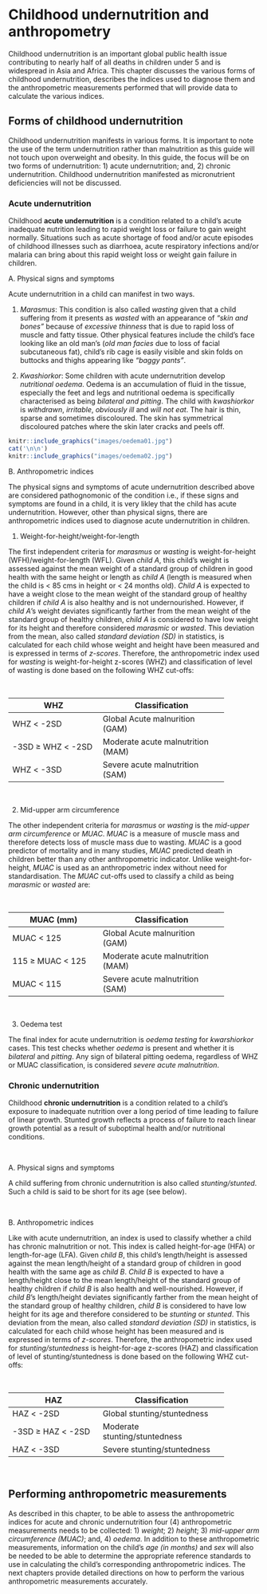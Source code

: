 # Childhood undernutrition and anthropometry {#anthro}

Childhood undernutrition is an important global public health issue contributing to nearly half of all deaths in children under 5 and is widespread in Asia and Africa. This chapter discusses the various forms of childhood undernutrition, describes the indices used to diagnose them and the anthropometric measurements performed that will provide data to calculate the various indices.

## Forms of childhood undernutrition
Childhood undernutrition manifests in various forms. It is important to note the use of the term undernutrition rather than malnutrition as this guide will not touch upon overweight and obesity. In this guide, the focus will be on two forms of undernutrition: 1) acute undernutrition; and, 2) chronic undernutrition. Childhood undernutrition manifested as micronutrient deficiencies will not be discussed.

### Acute undernutrition
Childhood **acute undernutrition** is a condition related to a child's acute inadequate nutrition leading to rapid weight loss or failure to gain weight normally. Situations such as acute shortage of food and/or acute episodes of childhood illnesses such as diarrhoea, acute respiratory infections and/or malaria can bring about this rapid weight loss or weight gain failure in children.

\newpage

A. Physical signs and symptoms

Acute undernutrition in a child can manifest in two ways.

1. *Marasmus*: This condition is also called *wasting* given that a child suffering from it presents as _wasted_ with an appearance of _"skin and bones"_ because of _excessive thinness_ that is due to rapid loss of muscle and fatty tissue. Other physical features include the child's face looking like an old man's (_old man facies_ due to loss of facial subcutaneous fat), child's rib cage is easily visible and skin folds on buttocks and thighs appearing like _"baggy pants"_.

2. *Kwashiorkor*: Some children with acute undernutrition develop *nutritional oedema*. Oedema is an accumulation of fluid in the tissue, especially the feet and legs and nutritional oedema is specifically characterised as being _bilateral and pitting_. The child with *kwashiorkor* is _withdrawn_, _irritable_, _obviously ill_ and _will not eat_. The hair is thin, sparse and sometimes discoloured. The skin has symmetrical discoloured patches where the skin later cracks and peels off.

```r
knitr::include_graphics("images/oedema01.jpg")
cat('\n\n')
knitr::include_graphics("images/oedema02.jpg")
```

B. Anthropometric indices

The physical signs and symptoms of acute undernutrition described above are considered pathognomonic of the condition i.e., if these signs and symptoms are found in a child, it is very likley that the child has acute undernutrition. However, other than physical signs, there are anthropometric indices used to diagnose acute undernutrition in children.

1. Weight-for-height/weight-for-length

The first independent criteria for *marasmus* or *wasting* is weight-for-height (WFH)/weight-for-length (WFL). Given *child A*, this child's weight is assessed against the mean weight of a standard group of children in good health with the same height or length as *child A* (length is measured when the child is < 85 cms in height or < 24 months old). *Child A* is expected to have a weight close to the mean weight of the standard group of healthy children if *child A* is also healthy and is not undernourished. However, if *child A*'s weight deviates significantly farther from the mean weight of the standard group of healthy children, *child A* is considered to have low weight for its height and therefore considered *marasmic* or *wasted*. This deviation from the mean, also called *standard deviation (SD)* in statistics, is calculated for each child whose weight and height have been measured and is expressed in terms of *z-scores*. Therefore, the anthropometric index used for *wasting* is weight-for-height z-scores (WHZ) and classification of level of wasting is done based on the following WHZ cut-offs:

&nbsp;

+-------------------------+-----------------------------------+
| **WHZ**                 | **Classification**                |
+=========================+===================================+
| WHZ < -2SD              | Global Acute malnurition (GAM)    |
+-------------------------+-----------------------------------+
| -3SD $\geq$ WHZ < -2SD  | Moderate acute malnutrition (MAM) |
+-------------------------+-----------------------------------+
| WHZ < -3SD              | Severe acute malnutrition (SAM)   |
+-------------------------+-----------------------------------+

&nbsp;

2. Mid-upper arm circumference

The other independent criteria for *marasmus* or *wasting* is the *mid-upper arm circumference* or *MUAC*. *MUAC* is a measure of muscle mass and therefore detects loss of muscle mass due to wasting. *MUAC* is a good predictor of mortality and in many studies, *MUAC* predicted death in children better than any other anthropometric indicator. Unlike weight-for-height, *MUAC* is used as an anthropometric index without need for standardisation. The *MUAC* cut-offs used to classify a child as being *marasmic* or *wasted* are:

&nbsp;

+-------------------------+-----------------------------------+
| **MUAC (mm)**           | **Classification**                |
+=========================+===================================+
| MUAC < 125              | Global Acute malnurition (GAM)    |
+-------------------------+-----------------------------------+
| 115 $\geq$ MUAC < 125   | Moderate acute malnutrition (MAM) |
+-------------------------+-----------------------------------+
| MUAC < 115              | Severe acute malnutrition (SAM)   |
+-------------------------+-----------------------------------+

&nbsp;

3. Oedema test

The final index for acute undernutrition is *oedema testing* for *kwarshiorkor* cases. This test checks whether _oedema_ is present and whether it is _bilateral_ and _pitting_. Any sign of bilateral pitting oedema, regardless of WHZ or MUAC classification, is considered *severe acute malnutrition*.


### Chronic undernutrition
Childhood **chronic undernutrition** is a condition related to a child's exposure to inadequate nutrition over a long period of time leading to failure of linear growth. Stunted growth reflects a process of failure to reach linear growth potential as a result of suboptimal health and/or nutritional conditions.

&nbsp;

A. Physical signs and symptoms

A child suffering from chronic undernutrition is also called *stunting/stunted*. Such a child is said to be short for its age (see below).

&nbsp;

B. Anthropometric indices

Like with acute undernutrition, an index is used to classify whether a child has chronic malnutrition or not. This index is called height-for-age (HFA) or length-for-age (LFA). Given *child B*, this child's length/height is assessed against the mean length/height of a standard group of children in good health with the same age as *child B*. *Child B* is expected to have a length/height close to the mean length/height of the standard group of healthy children if *child B* is also health and well-nourished. However, if *child B*'s length/height deviates significantly farther from the mean height of the standard group of healthy children, *child B* is considered to have low height for its age and therefore considered to be *stunting* or *stunted*. This deviation from the mean, also called *standard deviation (SD)* in statistics, is calculated for each child whose height has been measured and is expressed in terms of *z-scores*. Therefore, the anthropometric index used for *stunting/stuntedness* is height-for-age z-scores (HAZ) and classification of level of stunting/stuntedness is done based on the following WHZ cut-offs:

&nbsp;

+-------------------------+-----------------------------------+
| **HAZ**                 | **Classification**                |
+=========================+===================================+
| HAZ < -2SD              | Global stunting/stuntedness       |
+-------------------------+-----------------------------------+
| -3SD $\geq$ HAZ < -2SD  | Moderate stunting/stuntedness     |
+-------------------------+-----------------------------------+
| HAZ < -3SD              | Severe stunting/stuntedness       |
+-------------------------+-----------------------------------+

&nbsp;

## Performing anthropometric measurements

As described in this chapter, to be able to assess the anthropometric indices for acute and chronic undernutrition four (4) anthropometric measurements needs to be collected: 1) *weight*; 2) *height*; 3) *mid-upper arm circumference (MUAC)*; and, 4) *oedema*. In addition to these anthropometric measurements, information on the child's *age (in months)* and *sex* will also be needed to be able to determine the appropriate reference standards to use in calculating the child's corresponding anthropometric indices. The next chapters provide detailed directions on how to perform the various anthropometric measurements accurately.

